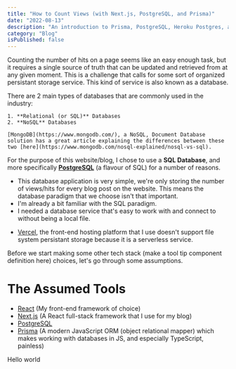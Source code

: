 ```yaml
---
title: "How to Count Views (with Next.js, PostgreSQL, and Prisma)"
date: "2022-08-13"
description: "An introduction to Prisma, PostgreSQL, Heroku Postgres, and Next.js API routes wrapped in a tutorial on how to build a view counter component for your website."
category: "Blog"
isPublished: false
---
```


Counting the number of hits on a page seems like an easy enough task, but it requires a single source of truth that can be updated and retrieved from at any given moment. This is a challenge that calls for some sort of organized persistant storage service. This kind of service is also known as a <Sparkles rainbow><Spicy>database</Spicy></Sparkles>.

<Info>
    There are 2 main types of databases that are commonly used in the industry:
    
    1. **Relational (or SQL)** Databases
    2. **NoSQL** Databases

    [MongoDB](https://www.mongodb.com/), a NoSQL, Document Database solution has a great article explaining the differences between these two [here](https://www.mongodb.com/nosql-explained/nosql-vs-sql).
</Info>

For the purpose of this website/blog, I chose to use a **SQL Database**, and more specifically [**PostgreSQL**](https://www.postgresql.org/) (a flavour of SQL) for a number of reasons.

- This database application is very simple, we're only storing the number of views/hits for every blog post on the website. This means the database paradigm that we choose isn't that important.
- I'm already a bit familiar with the SQL paradigm.
- I needed a database service that's easy to work with and connect to without being a local file.
    
* [Vercel](https://vercel.com/), the front-end hosting platform that I use doesn't support file system persistant storage because it is a serverless service.

Before we start making some other tech stack (make a tool tip component definition here) choices, let's go through some assumptions.

# <Sparkles rainbow>The Assumed Tools</Sparkles>

- [React](https://reactjs.org/) (My front-end framework of choice)
- [Next.js](https://nextjs.org/) (A React full-stack framework that I use for my blog)
- [PostgreSQL](https://www.postgresql.org/)
- [Prisma](https://www.prisma.io/) (A modern JavaScript ORM (object relational mapper) which makes working with databases in JS, and especially TypeScript, painless)

<Sparkles rainbow>
Hello world
</Sparkles>